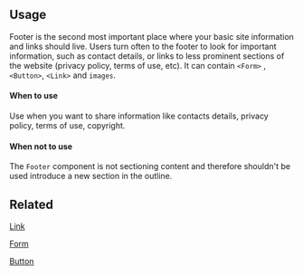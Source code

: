 
## Usage

Footer is the second most important place where your basic site information and links should live. Users turn often to the footer to look for important information, such as contact details, or links to less prominent sections of the website (privacy policy, terms of use, etc).
It can contain `<Form>` , `<Button>`, `<Link>` and `images`.

#### When to use

Use when you want to share information like contacts details, privacy policy, terms of use, copyright.

#### When not to use

The `Footer` component is not sectioning content and therefore shouldn't be used introduce a new section in the outline.

## Related

[Link](?path=/docs/components-link--regular)

[Form](?path=/docs/components-form--regular)

[Button](?path=/docs/components-button--regular)

<!--
```js
import { Footer } from '@wfp/ui';
```

```js
<Footer
  className="some-class" //optional
  logo="url/to/mobile/logo"
  logoExtended="url/to/desktop/logo"
  metaContent="Some Content"
  mobilePageWidth="full" //optional
  pageWidth="md">
   <div className="wfp--footer__info">
    <div className="wfp--footer__info__item">
      <p className="wfp--footer__label">A label</p>
      <ul className="wfp--footer__list">
        <li>
          <Link href="http://www.wfp.org">First Link</Link>
        </li>
        <li>
          <Link href="http://www.wfp.org">Second Link</Link>
        </li>
      </ul>
    </div>
    <div className="wfp--footer__info__item">
      <p className="wfp--footer__label">Another label</p>
      <ul className="wfp--footer__list">
        <li>
          <Link href="http://www.wfp.org">First Link</Link>
        </li>
        <li>
          <Link href="http://www.wfp.org">Second Link</Link>
        </li>
      </ul>
    </div>
  </div>
</Footer>
```

| Setting         | Default                                       | Options               | Role                                                                                                  |
| --------------- | --------------------------------------------- | --------------------- | ----------------------------------------------------------------------------------------------------- |
| children        | `undefined`                                   | `string`              | The value which should be displayed                                                                   |
| options         | `undefined`                                   | `xs` `sm` `md` `lg`   | Set the maximum width of the Wrapper content `xs`: `500px` `sm`: `700px` `md`:`1000px` `lg`: `1200px` |
| mobilePageWidth | `undefined`                                   | `full` `sm` `md` `lg` | Width on mobile devices `full`: `100%`                                                                |
| className       | `undefined`                                   | `string`              | Set Footer className                                                                                  |
| Logo            | `Vertical black english Logo from @wfp/icons` | `string`              | Footer Logo on Mobile Devices, if not set the default logo from `@wfp/icons` be used.                 |
| Logo            | `Extended black english from @wfp/icons`      | `string`              | Footer on Desktop Devices, if not set the default logo from `@wfp/icons` be used.                     |
| metaContent     | `undefined`                                   | `string` `component`  | Footer meta text                                                                                      |
-->
